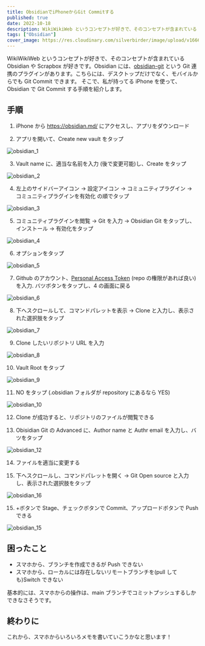 ```yaml
---
title: ObsidianでiPhoneからGit Commitする
published: true
date: 2022-10-18
description: WikiWikiWeb というコンセプトが好きで、そのコンセプトが含まれている Obsidian や Scrapbox が好きです。Obsidian には、obsidian-gitという Git 連携のプラグインがあります。こちらには、デスクトップだけでなく、モバイルからでも Git Commit できるようになりました。
tags: ["Obsidian"]
cover_image: https://res.cloudinary.com/silverbirder/image/upload/v1666099520/silver-birder.github.io/blog/anton-maksimov-5642-su-Noza-4b1xOo-unsplash.jpg
---
```



WikiWikiWeb というコンセプトが好きで、そのコンセプトが含まれている Obsidian や Scrapbox が好きです。Obsidian には、[obsidian-git](https://github.com/denolehov/obsidian-git) という Git 連携のプラグインがあります。こちらには、デスクトップだけでなく、モバイルからでも Git Commit できます。
そこで、私が持ってる iPhone を使って、Obsidian で Git Commit する手順を紹介します。

## 手順

1. iPhone から https://obsidian.md/ にアクセスし、アプリをダウンロード

2. アプリを開いて、Create new vault をタップ

<Image
  src="https://res.cloudinary.com/silverbirder/image/upload/c_scale,w_400/v1666182104/silver-birder.github.io/blog/Obsidian_1.png"
  width={400}
  height={866}
  layout="constrained"
  alt="obsidian_1"
/>

3. Vault name に、適当な名前を入力 (後で変更可能)し、Create をタップ

<Image
  src="https://res.cloudinary.com/silverbirder/image/upload/c_scale,w_400/v1666182104/silver-birder.github.io/blog/Obsidian_2.png"
  width={400}
  height={866}
  layout="constrained"
  alt="obsidian_2"
/>

4. 左上のサイドバーアイコン → 設定アイコン → コミュニティプラグイン → コミュニティプラグインを有効化 の順でタップ

<Image
  src="https://res.cloudinary.com/silverbirder/image/upload/c_scale,w_400/v1666182104/silver-birder.github.io/blog/Obsidian_3.png"
  width={400}
  height={866}
  layout="constrained"
  alt="obsidian_3"
/>

5. コミュニティプラグインを閲覧 → Git を入力 → Obsidian Git をタップし、インストール → 有効化をタップ

<Image
  src="https://res.cloudinary.com/silverbirder/image/upload/c_scale,w_400/v1666182104/silver-birder.github.io/blog/Obsidian_4.png"
  width={400}
  height={866}
  layout="constrained"
  alt="obsidian_4"
/>

6. オプションをタップ

<Image
  src="https://res.cloudinary.com/silverbirder/image/upload/c_scale,w_400/v1666182104/silver-birder.github.io/blog/Obsidian_5.png"
  width={400}
  height={866}
  layout="constrained"
  alt="obsidian_5"
/>

7. Github のアカウント、[Personal Access Token](https://docs.github.com/ja/authentication/keeping-your-account-and-data-secure/creating-a-personal-access-token) (repo の権限があれば良い) を入力. バツボタンをタップし、4 の画面に戻る

<Image
  src="https://res.cloudinary.com/silverbirder/image/upload/c_scale,w_400/v1666182104/silver-birder.github.io/blog/Obsidian_6.png"
  width={400}
  height={866}
  layout="constrained"
  alt="obsidian_6"
/>

8. 下へスクロールして、コマンドパレットを表示 → Clone と入力し、表示された選択肢をタップ

<Image
  src="https://res.cloudinary.com/silverbirder/image/upload/c_scale,w_400/v1666182104/silver-birder.github.io/blog/Obsidian_7.png"
  width={400}
  height={866}
  layout="constrained"
  alt="obsidian_7"
/>

9. Clone したいリポジトリ URL を入力

<Image
  src="https://res.cloudinary.com/silverbirder/image/upload/c_scale,w_400/v1666182104/silver-birder.github.io/blog/Obsidian_8.png"
  width={400}
  height={866}
  layout="constrained"
  alt="obsidian_8"
/>

10. Vault Root をタップ

<Image
  src="https://res.cloudinary.com/silverbirder/image/upload/c_scale,w_400/v1666182104/silver-birder.github.io/blog/Obsidian_9.png"
  width={400}
  height={866}
  layout="constrained"
  alt="obsidian_9"
/>

11. NO をタップ (.obsidian フォルダが repository にあるなら YES)

<Image
  src="https://res.cloudinary.com/silverbirder/image/upload/c_scale,w_400/v1666182104/silver-birder.github.io/blog/Obsidian_10.png"
  width={400}
  height={866}
  layout="constrained"
  alt="obsidian_10"
/>

12. Clone が成功すると、リポジトリのファイルが閲覧できる

13. Obisidian Git の Advanced に、Author name と Authr email を入力し、バツをタップ

<Image
  src="https://res.cloudinary.com/silverbirder/image/upload/c_scale,w_400/v1666182104/silver-birder.github.io/blog/Obsidian_12.png"
  width={400}
  height={866}
  layout="constrained"
  alt="obsidian_12"
/>

14. ファイルを適当に変更する

15. 下へスクロールし、コマンドパレットを開く → Git Open source と入力し、表示された選択肢をタップ

<Image
  src="https://res.cloudinary.com/silverbirder/image/upload/c_scale,w_400/v1666182104/silver-birder.github.io/blog/Obsidian_16.png"
  width={400}
  height={866}
  layout="constrained"
  alt="obsidian_16"
/>

15. +ボタンで Stage、チェックボタンで Commit、アップロードボタンで Push できる

<Image
  src="https://res.cloudinary.com/silverbirder/image/upload/c_scale,w_400/v1666182104/silver-birder.github.io/blog/Obsidian_15.png"
  width={400}
  height={866}
  layout="constrained"
  alt="obsidian_15"
/>

## 困ったこと

- スマホから、ブランチを作成できるが Push できない
- スマホから、ローカルには存在しないリモートブランチを(pull しても)Switch できない

基本的には、スマホからの操作は、main ブランチでコミットプッシュするしかできなさそうです。

## 終わりに

これから、スマホからいろいろメモを書いていこうかなと思います！
